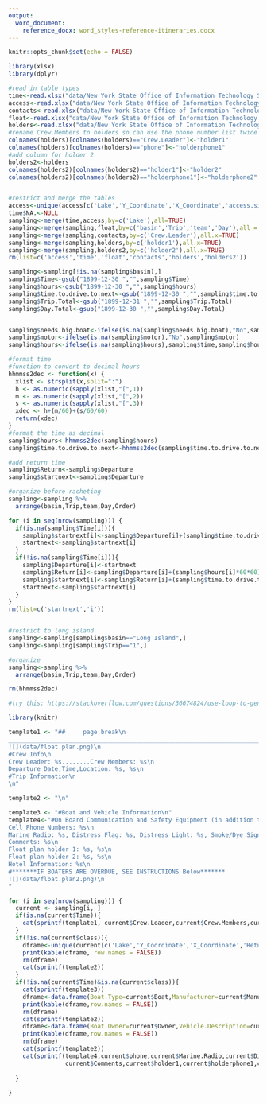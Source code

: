 ```yaml
---
output: 
  word_document:
    reference_docx: word_styles-reference-itineraries.docx
---
```


```r

knitr::opts_chunk$set(echo = FALSE)
```



```r
library(xlsx)
library(dplyr)

#read in table types
time<-read.xlsx("data/New York State Office of Information Technology Services/Sampling Season - Documents/LCI.Field.Season.Intensive.xlsx", 3, header=TRUE,detectDates = FALSE)
access<-read.xlsx("data/New York State Office of Information Technology Services/Sampling Season - Documents/LCI.Field.Season.Intensive.xlsx" , 2, header=TRUE)
contacts<-read.xlsx("data/New York State Office of Information Technology Services/Sampling Season - Documents/LCI.Field.Season.Intensive.xlsx" , 7, header=TRUE)
float<-read.xlsx("data/New York State Office of Information Technology Services/Sampling Season - Documents/LCI.Field.Season.Intensive.xlsx" , 4, header=TRUE)
holders<-read.xlsx("data/New York State Office of Information Technology Services/Sampling Season - Documents/LCI.Field.Season.Intensive.xlsx" , 7, header=TRUE)
#rename Crew.Members to holders so can use the phone number list twice
colnames(holders)[colnames(holders)=="Crew.Leader"]<-"holder1"
colnames(holders)[colnames(holders)=="phone"]<-"holderphone1"
#add column for holder 2
holders2<-holders
colnames(holders2)[colnames(holders2)=="holder1"]<-"holder2"
colnames(holders2)[colnames(holders2)=="holderphone1"]<-"holderphone2"


#restrict and merge the tables
access<-unique(access[c('Lake','Y_Coordinate','X_Coordinate','access.site_lat','access.site_lon','Access','needs.big.boat','motor','hours')])
time$NA.<-NULL
sampling<-merge(time,access,by=c('Lake'),all=TRUE)
sampling<-merge(sampling,float,by=c('basin','Trip','team','Day'),all = TRUE)
sampling<-merge(sampling,contacts,by=c('Crew.Leader'),all.x=TRUE)
sampling<-merge(sampling,holders,by=c('holder1'),all.x=TRUE)
sampling<-merge(sampling,holders2,by=c('holder2'),all.x=TRUE)
rm(list=c('access','time','float','contacts','holders','holders2'))

sampling<-sampling[!is.na(sampling$basin),]
sampling$Time<-gsub("1899-12-30 ","",sampling$Time)
sampling$hours<-gsub("1899-12-30 ","",sampling$hours)
sampling$time.to.drive.to.next<-gsub("1899-12-30 ","",sampling$time.to.drive.to.next)
sampling$Trip.Total<-gsub("1899-12-31 ","",sampling$Trip.Total)
sampling$Day.Total<-gsub("1899-12-30 ","",sampling$Day.Total)


sampling$needs.big.boat<-ifelse(is.na(sampling$needs.big.boat),"No",sampling$needs.big.boat)
sampling$motor<-ifelse(is.na(sampling$motor),"No",sampling$motor)
sampling$hours<-ifelse(is.na(sampling$hours),sampling$time,sampling$hours)

#format time
#function to convert to decimal hours
hhmmss2dec <- function(x) {
  xlist <- strsplit(x,split=":")
  h <- as.numeric(sapply(xlist,"[",1))
  m <- as.numeric(sapply(xlist,"[",2))
  s <- as.numeric(sapply(xlist,"[",3))
  xdec <- h+(m/60)+(s/60/60)
  return(xdec)
}
#format the time as decimal
sampling$hours<-hhmmss2dec(sampling$hours)
sampling$time.to.drive.to.next<-hhmmss2dec(sampling$time.to.drive.to.next)

#add return time
sampling$Return<-sampling$Departure
sampling$startnext<-sampling$Departure

#organize before racheting
sampling<-sampling %>% 
  arrange(basin,Trip,team,Day,Order)

for (i in seq(nrow(sampling))) {
  if(is.na(sampling$Time[i])){
    sampling$startnext[i]<-sampling$Departure[i]+(sampling$time.to.drive.to.next[i]*60*60)
    startnext<-sampling$startnext[i]
  }
  if(!is.na(sampling$Time[i])){
    sampling$Departure[i]<-startnext
    sampling$Return[i]<-sampling$Departure[i]+(sampling$hours[i]*60*60)
    sampling$startnext[i]<-sampling$Return[i]+(sampling$time.to.drive.to.next[i]*60*60)
    startnext<-sampling$startnext[i]
  }
}
rm(list=c('startnext','i'))


#restrict to long island
sampling<-sampling[sampling$basin=="Long Island",]
sampling<-sampling[sampling$Trip=="1",]

#organize
sampling<-sampling %>% 
  arrange(basin,Trip,team,Day,Order)

rm(hhmmss2dec)
```

```r
#try this: https://stackoverflow.com/questions/36674824/use-loop-to-generate-section-of-text-in-rmarkdown

library(knitr)

template1 <- "##     page break\n
______________________________________________________________________________________\n
![](data/float.plan.png)\n
#Crew Info\n
Crew Leader: %s........Crew Members: %s\n
Departure Date,Time,Location: %s, %s\n
#Trip Information\n
\n" 

template2 <- "\n" 

template3 <- "#Boat and Vehicle Information\n"
template4<-"#On Board Communication and Safety Equipment (in addition to PDFs)\n
Cell Phone Numbers: %s\n
Marine Radio: %s, Distress Flag: %s, Distress Light: %s, Smoke/Dye Signals: %s, Flares: %s, Horn: %s, Signal Mirror: %s, Fire Extinguisher(s): %s\n
Comments: %s\n
Float plan holder 1: %s, %s\n
Float plan holder 2: %s, %s\n
Hotel Information: %s\n
#*******IF BOATERS ARE OVERDUE, SEE INSTRUCTIONS Below*******
![](data/float.plan2.png)\n
"

for (i in seq(nrow(sampling))) {
  current <- sampling[i, ]
  if(is.na(current$Time)){
    cat(sprintf(template1, current$Crew.Leader,current$Crew.Members,current$Departure,current$from))
  }
  if(!is.na(current$class)){
    dframe<-unique(current[c('Lake','Y_Coordinate','X_Coordinate','Return')])
    print(kable(dframe, row.names = FALSE))
    rm(dframe)
    cat(sprintf(template2))
  }
  if(!is.na(current$Time)&is.na(current$class)){
    cat(sprintf(template3))
    dframe<-data.frame(Boat.Type=current$Boat,Manufacturer=current$Manufacturer,Size.Length.Color = current$Size)
    print(kable(dframe,row.names = FALSE))
    rm(dframe)
    cat(sprintf(template2))
    dframe<-data.frame(Boat.Owner=current$Owner,Vehicle.Description=current$Vehicle)
    print(kable(dframe,row.names = FALSE))
    rm(dframe)
    cat(sprintf(template2))
    cat(sprintf(template4,current$phone,current$Marine.Radio,current$Distress.Flag,current$Distress.Light,current$Smoke.Dye.Signals,current$Flares,current$Horn,current$Signal.Mirror,current$Fire.Extinguisher.s.,
                current$Comments,current$holder1,current$holderphone1,current$holder2,current$holderphone2,current$hotel))
    
  }
  
}


```